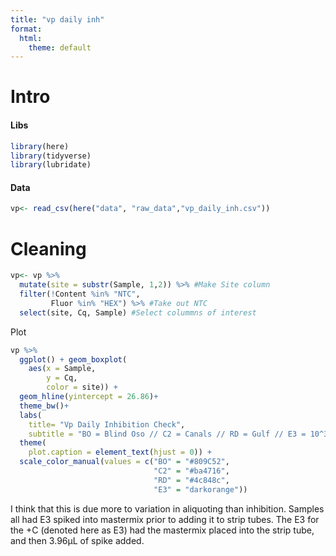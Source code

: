 ```yaml
---
title: "vp daily inh"
format:
  html:
    theme: default
---
```


# Intro

#### Libs

```r
library(here)
library(tidyverse)
library(lubridate)
```

#### Data

```r
vp<- read_csv(here("data", "raw_data","vp_daily_inh.csv"))
```

# Cleaning

```r
vp<- vp %>%
  mutate(site = substr(Sample, 1,2)) %>% #Make Site column
  filter(!Content %in% "NTC",
         Fluor %in% "HEX") %>% #Take out NTC
  select(site, Cq, Sample) #Select colummns of interest
```

Plot

```r
vp %>%
  ggplot() + geom_boxplot(
    aes(x = Sample,
        y = Cq,
        color = site)) +
  geom_hline(yintercept = 26.86)+
  theme_bw()+
  labs(
    title= "Vp Daily Inhibition Check",
    subtitle = "BO = Blind Oso // C2 = Canals // RD = Gulf // E3 = 10^3 +Control")+
  theme(
    plot.caption = element_text(hjust = 0)) +
  scale_color_manual(values = c("BO" = "#809C52",
                                "C2" = "#ba4716",
                                "RD" = "#4c848c",
                                "E3" = "darkorange"))
```

I think that this is due more to variation in aliquoting than inhibition. Samples all had E3 spiked into mastermix prior to adding it to strip tubes. The E3 for the +C (denoted here as E3) had the mastermix placed into the strip tube, and then 3.96µL of spike added.
